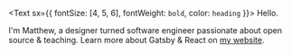 <Text sx={{ fontSize: [4, 5, 6], fontWeight: `bold`, color: `heading` }}>
  Hello.
</Text>

I'm Matthew, a designer turned software engineer passionate about open source & teaching. Learn more about Gatsby & React on [my website](https://www.lekoarts.de?utm_source=minimal-blog&utm_medium=Starter).
